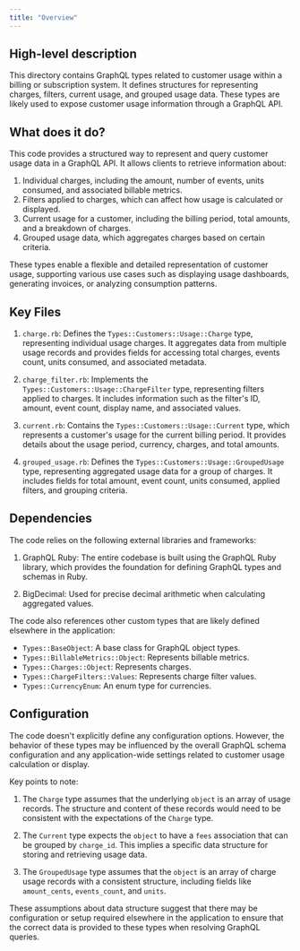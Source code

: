 ```yaml
---
title: "Overview"
---
```


## High-level description
This directory contains GraphQL types related to customer usage within a billing or subscription system. It defines structures for representing charges, filters, current usage, and grouped usage data. These types are likely used to expose customer usage information through a GraphQL API.

## What does it do?
This code provides a structured way to represent and query customer usage data in a GraphQL API. It allows clients to retrieve information about:

1. Individual charges, including the amount, number of events, units consumed, and associated billable metrics.
2. Filters applied to charges, which can affect how usage is calculated or displayed.
3. Current usage for a customer, including the billing period, total amounts, and a breakdown of charges.
4. Grouped usage data, which aggregates charges based on certain criteria.

These types enable a flexible and detailed representation of customer usage, supporting various use cases such as displaying usage dashboards, generating invoices, or analyzing consumption patterns.

## Key Files

1. `charge.rb`: Defines the `Types::Customers::Usage::Charge` type, representing individual usage charges. It aggregates data from multiple usage records and provides fields for accessing total charges, events count, units consumed, and associated metadata.

2. `charge_filter.rb`: Implements the `Types::Customers::Usage::ChargeFilter` type, representing filters applied to charges. It includes information such as the filter's ID, amount, event count, display name, and associated values.

3. `current.rb`: Contains the `Types::Customers::Usage::Current` type, which represents a customer's usage for the current billing period. It provides details about the usage period, currency, charges, and total amounts.

4. `grouped_usage.rb`: Defines the `Types::Customers::Usage::GroupedUsage` type, representing aggregated usage data for a group of charges. It includes fields for total amount, event count, units consumed, applied filters, and grouping criteria.

## Dependencies
The code relies on the following external libraries and frameworks:

1. GraphQL Ruby: The entire codebase is built using the GraphQL Ruby library, which provides the foundation for defining GraphQL types and schemas in Ruby.

2. BigDecimal: Used for precise decimal arithmetic when calculating aggregated values.

The code also references other custom types that are likely defined elsewhere in the application:

- `Types::BaseObject`: A base class for GraphQL object types.
- `Types::BillableMetrics::Object`: Represents billable metrics.
- `Types::Charges::Object`: Represents charges.
- `Types::ChargeFilters::Values`: Represents charge filter values.
- `Types::CurrencyEnum`: An enum type for currencies.

## Configuration
The code doesn't explicitly define any configuration options. However, the behavior of these types may be influenced by the overall GraphQL schema configuration and any application-wide settings related to customer usage calculation or display.

Key points to note:

1. The `Charge` type assumes that the underlying `object` is an array of usage records. The structure and content of these records would need to be consistent with the expectations of the `Charge` type.

2. The `Current` type expects the `object` to have a `fees` association that can be grouped by `charge_id`. This implies a specific data structure for storing and retrieving usage data.

3. The `GroupedUsage` type assumes that the `object` is an array of charge usage records with a consistent structure, including fields like `amount_cents`, `events_count`, and `units`.

These assumptions about data structure suggest that there may be configuration or setup required elsewhere in the application to ensure that the correct data is provided to these types when resolving GraphQL queries.